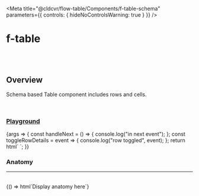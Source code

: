 
<Meta
	title="@cldcvr/flow-table/Components/f-table-schema"
	parameters={{
		controls: { hideNoControlsWarning: true }
	}}
/>

# f-table

<br />
<br />

## Overview

<f-divider></f-divider>

Schema based Table component includes rows and cells.

<br />

### [Playground](/story/components-f-table--playground)

<Canvas>
	<Story name="Playground">
		{args => {
			const handleNext = () => {
				console.log("in next event");
			};
			const toggleRowDetails = event => {
				console.log("row toggled", event);
			};
			return html`
				<f-table-schema
					@next=${handleNext}
					selectable="multiple"
					sticky-header
					variant="underlined"
					rows-per-page="20"
					@toggle-row-details=${toggleRowDetails}
					.data=${getFakeUsers()}
				>
				</f-table-schema>
			`;
		}}
	</Story>
</Canvas>

<br />

### Anatomy

<hr />

<br />

<Story name="Anatomy">
	{() => html`<f-div align="middle-center" padding="large">Display anatomy here</f-div>`}
</Story>
